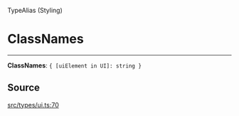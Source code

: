 <SectionTitle>TypeAlias (Styling)</SectionTitle>

# ClassNames

<Description>

</Description>

---

<a id="undefined" name="undefined"></a>

<SignatureMemberIdentifier>**ClassNames**: `{ [uiElement in UI]: string }`</SignatureMemberIdentifier>

## Source

[src/types/ui.ts:70](https://github.com/gpbl/react-day-picker/blob/next/src/types/ui.ts#L70)
